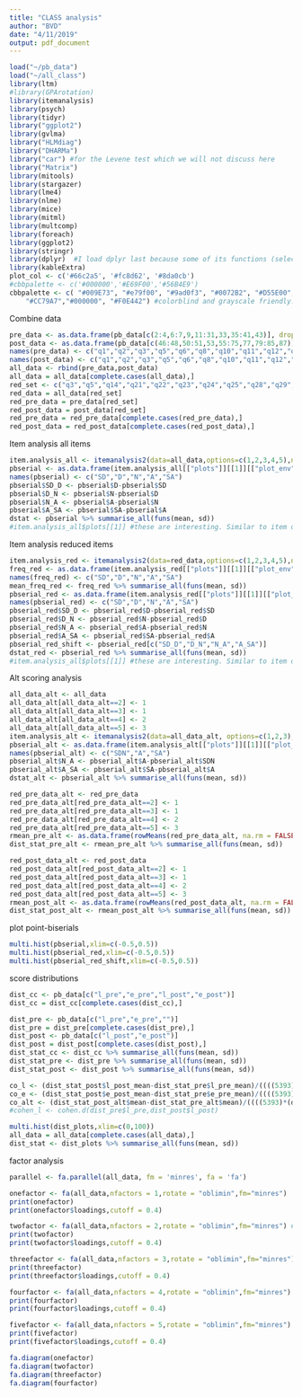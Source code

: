 ```yaml
---
title: "CLASS analysis"
author: "BVD"
date: "4/11/2019"
output: pdf_document
---
```


```r
load("~/pb_data")
load("~/all_class")
library(ltm)
#library(GPArotation)
library(itemanalysis)
library(psych)
library(tidyr)
library("ggplot2")
library(gvlma)
library("HLMdiag")
library("DHARMa")
library("car") #for the Levene test which we will not discuss here
library("Matrix")
library(mitools)
library(stargazer)
library(lme4)
library(nlme)
library(mice)
library(mitml)
library(multcomp)
library(foreach)
library(ggplot2)
library(stringr)
library(dplyr)  #I load dplyr last because some of its functions (select) will be masked by plyr and it is a PITA to debug
library(kableExtra)
plot_col <- c('#66c2a5', '#fc8d62', '#8da0cb')
#cbbpalette <- c('#000000','#E69F00','#56B4E9')
cbbpalette <- c( "#009E73", "#e79f00", "#9ad0f3", "#0072B2", "#D55E00", 
    "#CC79A7","#000000", "#F0E442") #colorblind and grayscale friendly.
```

Combine data

```r
pre_data <- as.data.frame(pb_data[c(2:4,6:7,9,11:31,33,35:41,43)], drop=false)
post_data <- as.data.frame(pb_data[c(46:48,50:51,53,55:75,77,79:85,87)], drop=false)
names(pre_data) <- c("q1","q2","q3","q5","q6","q8","q10","q11","q12","q13","q14","q15","q16","q17","q18","q19","q20","q21","q22","q23","q24","q25","q26","q27","q28","q29","q30","q32","q34","q35","q36","q37","q38","q39","q40","q42")
names(post_data) <- c("q1","q2","q3","q5","q6","q8","q10","q11","q12","q13","q14","q15","q16","q17","q18","q19","q20","q21","q22","q23","q24","q25","q26","q27","q28","q29","q30","q32","q34","q35","q36","q37","q38","q39","q40","q42")
all_data <- rbind(pre_data,post_data)
all_data = all_data[complete.cases(all_data),]
red_set <- c("q3","q5","q14","q21","q22","q23","q24","q25","q28","q29","q30","q32","q34","q37","q40")
red_data = all_data[red_set]
red_pre_data = pre_data[red_set]
red_post_data = post_data[red_set]
red_pre_data = red_pre_data[complete.cases(red_pre_data),]
red_post_data = red_post_data[complete.cases(red_post_data),]
```

Item analysis all items
```r
item.analysis_all <- itemanalysis2(data=all_data,options=c(1,2,3,4,5),ngroup=37,correction=TRUE)
pbserial <- as.data.frame(item.analysis_all[["plots"]][[1]][["plot_env"]][["dist.disc"]])
names(pbserial) <- c("SD","D","N","A","SA")
pbserial$SD_D <- pbserial$D-pbserial$SD
pbserial$D_N <- pbserial$N-pbserial$D
pbserial$N_A <- pbserial$A-pbserial$N
pbserial$A_SA <- pbserial$SA-pbserial$A
dstat <- pbserial %>% summarise_all(funs(mean, sd))
#item.analysis_all$plots[[1]] #these are interesting. Similar to item difficulty plots
```

Item analysis reduced items
```r
item.analysis_red <- itemanalysis2(data=red_data,options=c(1,2,3,4,5),ngroup=16,correction=TRUE)
freq_red <- as.data.frame(item.analysis_red[["plots"]][[1]][["plot_env"]][["dist.sel"]])
names(freq_red) <- c("SD","D","N","A","SA")
mean_freq_red <- freq_red %>% summarise_all(funs(mean, sd))
pbserial_red <- as.data.frame(item.analysis_red[["plots"]][[1]][["plot_env"]][["dist.disc"]])
names(pbserial_red) <- c("SD","D","N","A","SA")
pbserial_red$SD_D <- pbserial_red$D-pbserial_red$SD
pbserial_red$D_N <- pbserial_red$N-pbserial_red$D
pbserial_red$N_A <- pbserial_red$A-pbserial_red$N
pbserial_red$A_SA <- pbserial_red$SA-pbserial_red$A
pbserial_red_shift <- pbserial_red[c("SD_D","D_N","N_A","A_SA")]
dstat_red <- pbserial_red %>% summarise_all(funs(mean, sd))
#item.analysis_all$plots[[1]] #these are interesting. Similar to item difficulty plots
```

Alt scoring analysis
```r
all_data_alt <- all_data
all_data_alt[all_data_alt==2] <- 1
all_data_alt[all_data_alt==3] <- 1
all_data_alt[all_data_alt==4] <- 2
all_data_alt[all_data_alt==5] <- 3
item.analysis_alt <- itemanalysis2(data=all_data_alt, options=c(1,2,3),ngroup=37,correction=TRUE)
pbserial_alt <- as.data.frame(item.analysis_alt[["plots"]][[1]][["plot_env"]][["dist.disc"]])
names(pbserial_alt) <- c("SDN","A","SA")
pbserial_alt$N_A <- pbserial_alt$A-pbserial_alt$SDN
pbserial_alt$A_SA <- pbserial_alt$SA-pbserial_alt$A
dstat_alt <- pbserial_alt %>% summarise_all(funs(mean, sd))

red_pre_data_alt <- red_pre_data
red_pre_data_alt[red_pre_data_alt==2] <- 1
red_pre_data_alt[red_pre_data_alt==3] <- 1
red_pre_data_alt[red_pre_data_alt==4] <- 2
red_pre_data_alt[red_pre_data_alt==5] <- 3
rmean_pre_alt <- as.data.frame(rowMeans(red_pre_data_alt, na.rm = FALSE, dims = 1)/3)
dist_stat_pre_alt <- rmean_pre_alt %>% summarise_all(funs(mean, sd))

red_post_data_alt <- red_post_data
red_post_data_alt[red_post_data_alt==2] <- 1
red_post_data_alt[red_post_data_alt==3] <- 1
red_post_data_alt[red_post_data_alt==4] <- 2
red_post_data_alt[red_post_data_alt==5] <- 3
rmean_post_alt <- as.data.frame(rowMeans(red_post_data_alt, na.rm = FALSE, dims = 1)/3)
dist_stat_post_alt <- rmean_post_alt %>% summarise_all(funs(mean, sd))
```

plot point-biserials
```r
multi.hist(pbserial,xlim=c(-0.5,0.5))
multi.hist(pbserial_red,xlim=c(-0.5,0.5))
multi.hist(pbserial_red_shift,xlim=c(-0.5,0.5))
```

score distributions
```r
dist_cc <- pb_data[c("l_pre","e_pre","l_post","e_post")]
dist_cc = dist_cc[complete.cases(dist_cc),]

dist_pre <- pb_data[c("l_pre","e_pre","")]
dist_pre = dist_pre[complete.cases(dist_pre),]
dist_post <- pb_data[c("l_post","e_post")]
dist_post = dist_post[complete.cases(dist_post),]
dist_stat_cc <- dist_cc %>% summarise_all(funs(mean, sd))
dist_stat_pre <- dist_pre %>% summarise_all(funs(mean, sd))
dist_stat_post <- dist_post %>% summarise_all(funs(mean, sd))

co_l <- (dist_stat_post$l_post_mean-dist_stat_pre$l_pre_mean)/((((5393)*((dist_stat_post$l_post_sd)^2)+(7841)*(dist_stat_pre$l_pre_sd)^2)/(5393+7841))^0.5)
co_e <- (dist_stat_post$e_post_mean-dist_stat_pre$e_pre_mean)/((((5393)*(dist_stat_post$e_post_sd)^2+(7841)*(dist_stat_pre$e_pre_sd)^2)/(5393+7841))^0.5)
co_alt <- (dist_stat_post_alt$mean-dist_stat_pre_alt$mean)/((((5393)*(dist_stat_post_alt$sd)^2+(7841)*(dist_stat_pre_alt$sd)^2)/(5393+7841))^0.5)
#cohen_l <- cohen.d(dist_pre$l_pre,dist_post$l_post)

multi.hist(dist_plots,xlim=c(0,100))
all_data = all_data[complete.cases(all_data),]
dist_stat <- dist_plots %>% summarise_all(funs(mean, sd))

```

factor analysis
```r
parallel <- fa.parallel(all_data, fm = 'minres', fa = 'fa')

onefactor <- fa(all_data,nfactors = 1,rotate = "oblimin",fm="minres")
print(onefactor)
print(onefactor$loadings,cutoff = 0.4)

twofactor <- fa(all_data,nfactors = 2,rotate = "oblimin",fm="minres") #Looks like the best most simple model (variance explained and questions maintained)
print(twofactor)
print(twofactor$loadings,cutoff = 0.4)

threefactor <- fa(all_data,nfactors = 3,rotate = "oblimin",fm="minres")
print(threefactor)
print(threefactor$loadings,cutoff = 0.4)

fourfactor <- fa(all_data,nfactors = 4,rotate = "oblimin",fm="minres")
print(fourfactor)
print(fourfactor$loadings,cutoff = 0.4)

fivefactor <- fa(all_data,nfactors = 5,rotate = "oblimin",fm="minres")
print(fivefactor)
print(fivefactor$loadings,cutoff = 0.4)

fa.diagram(onefactor)
fa.diagram(twofactor)
fa.diagram(threefactor)
fa.diagram(fourfactor)
```
